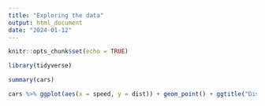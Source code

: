 ```yaml
---
title: "Exploring the data"
output: html_document
date: "2024-01-12"
---
```


```r
knitr::opts_chunk$set(echo = TRUE)
```

```r
library(tidyverse)
```


```r
summary(cars)
```

```r
cars %>% ggplot(aes(x = speed, y = dist)) + geom_point() + ggtitle("Distance vs. Speed")
```
